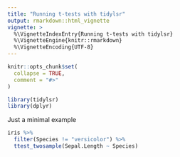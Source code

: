 ```yaml
---
title: "Running t-tests with tidylsr"
output: rmarkdown::html_vignette
vignette: >
  %\VignetteIndexEntry{Running t-tests with tidylsr}
  %\VignetteEngine{knitr::rmarkdown}
  %\VignetteEncoding{UTF-8}
---
```


```r
knitr::opts_chunk$set(
  collapse = TRUE,
  comment = "#>"
)
```

```r
library(tidylsr)
library(dplyr)
```

Just a minimal example

```r
iris %>% 
  filter(Species != "versicolor") %>%
  ttest_twosample(Sepal.Length ~ Species)
```
  



